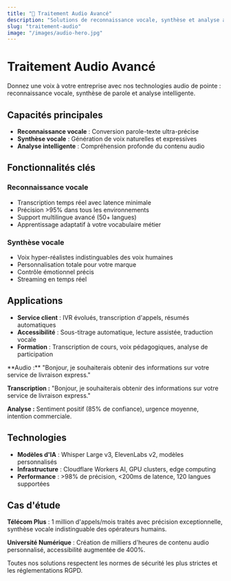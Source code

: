 ```yaml
---
title: "🎵 Traitement Audio Avancé"
description: "Solutions de reconnaissance vocale, synthèse et analyse audio alimentées par l'IA"
slug: "traitement-audio"
image: "/images/audio-hero.jpg"
---
```


# Traitement Audio Avancé

Donnez une voix à votre entreprise avec nos technologies audio de pointe : reconnaissance vocale, synthèse de parole et analyse intelligente.

## Capacités principales

- **Reconnaissance vocale** : Conversion parole-texte ultra-précise
- **Synthèse vocale** : Génération de voix naturelles et expressives
- **Analyse intelligente** : Compréhension profonde du contenu audio

## Fonctionnalités clés

### Reconnaissance vocale
- Transcription temps réel avec latence minimale
- Précision >95% dans tous les environnements
- Support multilingue avancé (50+ langues)
- Apprentissage adaptatif à votre vocabulaire métier

### Synthèse vocale
- Voix hyper-réalistes indistinguables des voix humaines
- Personnalisation totale pour votre marque
- Contrôle émotionnel précis
- Streaming en temps réel

## Applications

- **Service client** : IVR évolués, transcription d'appels, résumés automatiques
- **Accessibilité** : Sous-titrage automatique, lecture assistée, traduction vocale
- **Formation** : Transcription de cours, voix pédagogiques, analyse de participation

<Expandable title="Exemple de transcription">
  **Audio :** "Bonjour, je souhaiterais obtenir des informations sur votre service de livraison express."

  **Transcription :** "Bonjour, je souhaiterais obtenir des informations sur votre service de livraison express."

  **Analyse :** Sentiment positif (85% de confiance), urgence moyenne, intention commerciale.
</Expandable>

## Technologies

- **Modèles d'IA** : Whisper Large v3, ElevenLabs v2, modèles personnalisés
- **Infrastructure** : Cloudflare Workers AI, GPU clusters, edge computing
- **Performance** : >98% de précision, <200ms de latence, 120 langues supportées

## Cas d'étude

**Télécom Plus** : 1 million d'appels/mois traités avec précision exceptionnelle, synthèse vocale indistinguable des opérateurs humains.

**Université Numérique** : Création de milliers d'heures de contenu audio personnalisé, accessibilité augmentée de 400%.

<Note>
  Toutes nos solutions respectent les normes de sécurité les plus strictes et les réglementations RGPD.
</Note>
